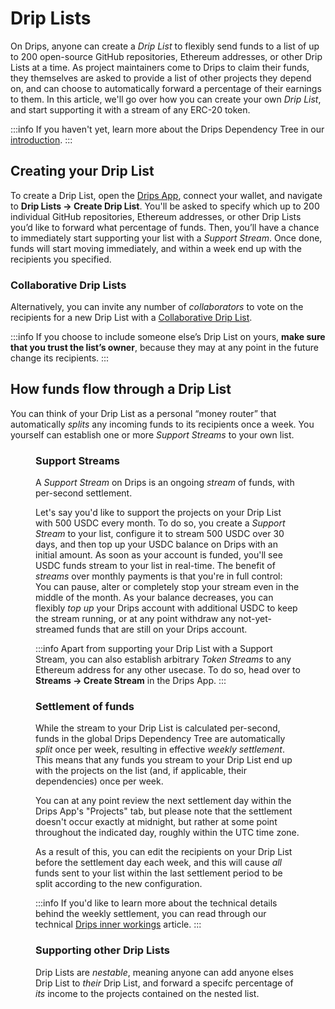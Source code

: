 
# Drip Lists

On Drips, anyone can create a _Drip List_ to flexibly send funds to a list of up to 200 open-source GitHub repositories, Ethereum addresses, or other Drip Lists at a time. As project maintainers come to Drips to claim their funds, they themselves are asked to provide a list of other projects they depend on, and can choose to automatically forward a percentage of their earnings to them. In this article, we'll go over how you can create your own _Drip List_, and start supporting it with a stream of any ERC-20 token.

:::info
If you haven't yet, learn more about the Drips Dependency Tree in our [introduction](/).
:::

## Creating your Drip List

To create a Drip List, open the [Drips App](https://www.drips.network/app), connect your wallet, and navigate to **Drip Lists → Create Drip List**. You'll be asked to specify which up to 200 individual GitHub repositories, Ethereum addresses, or other Drip Lists you’d like to forward what percentage of funds. Then, you’ll have a chance to immediately start supporting your list with a *Support Stream*. Once done, funds will start moving immediately, and within a week end up with the recipients you specified.

### Collaborative Drip Lists

Alternatively, you can invite any number of *collaborators* to vote on the recipients for a new Drip List with a [Collaborative Drip List](/support-your-dependencies/collaborative-drip-lists/creating-a-collaborative-drip-list).

:::info
If you choose to include someone else’s Drip List on yours, **make sure that you trust the list’s owner**, because they may at any point in the future change its recipients. 
:::

## How funds flow through a Drip List

You can think of your Drip List as a personal “money router” that automatically *splits* any incoming funds to its recipients once a week. You yourself can establish one or more *Support Streams* to your own list.

<Figure caption="You can stream any amount of any ERC-20 token to your Drip List, which will automatically split any received funds to its receipients once per week." src="/img/fund/funding-cashflow.png" />

### Support Streams

A *Support Stream* on Drips is an ongoing *stream* of funds, with per-second settlement.

Let's say you'd like to support the projects on your Drip List with 500 USDC every month. To do so, you create a *Support Stream* to your list, configure it to stream 500 USDC over 30 days, and then top up your USDC balance on Drips with an initial amount. As soon as your account is funded, you'll see USDC funds stream to your list in real-time. The benefit of *streams* over monthly payments is that you're in full control: You can pause, alter or completely stop your stream even in the middle of the month. As your balance decreases, you can flexibly *top up* your Drips account with additional USDC to keep the stream running, or at any point withdraw any not-yet-streamed funds that are still on your Drips account.

:::info
Apart from supporting your Drip List with a Support Stream, you can also establish arbitrary *Token Streams* to any Ethereum address for any other usecase. To do so, head over to **Streams → Create Stream** in the Drips App.
:::

### Settlement of funds

While the stream to your Drip List is calculated per-second, funds in the global Drips Dependency Tree are automatically *split* once per week, resulting in effective *weekly settlement*. This means that any funds you stream to your Drip List end up with the projects on the list (and, if applicable, their dependencies) once per week.

You can at any point review the next settlement day within the Drips App's "Projects" tab, but please note that the settlement doesn't occur exactly at midnight, but rather at some point throughout the indicated day, roughly within the UTC time zone.

As a result of this, you can edit the recipients on your Drip List before the settlement day each week, and this will cause *all* funds sent to your list within the last settlement period to be split according to the new configuration.

:::info
If you'd like to learn more about the technical details behind the weekly settlement, you can read through our technical [Drips inner workings](http://localhost:3000/the-protocol/advanced/drips-inner-workings) article.
:::

### Supporting other Drip Lists

Drip Lists are *nestable*, meaning anyone can add anyone elses Drip List to *their* Drip List, and forward a specifc percentage of *its* income to the projects contained on the nested list.
